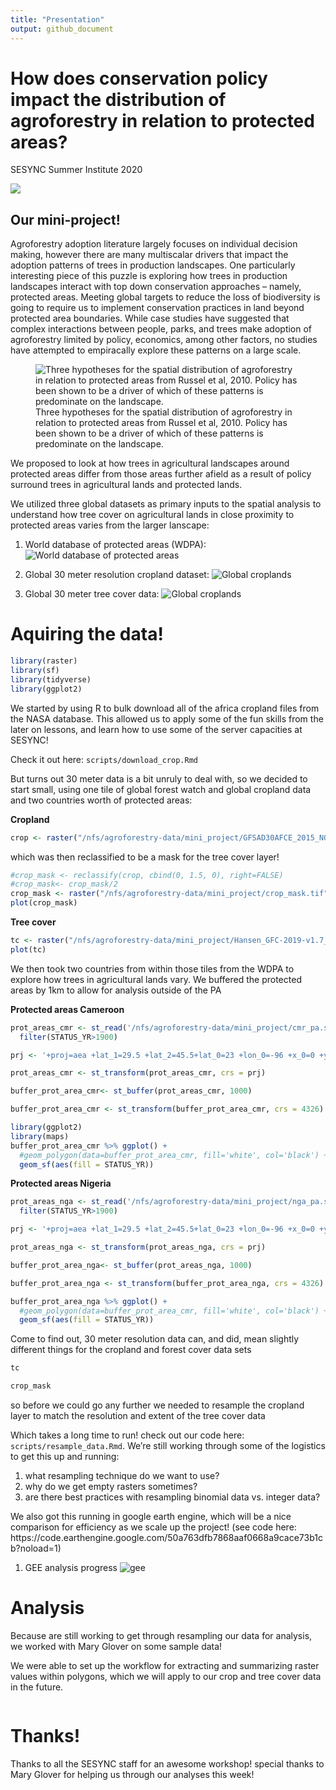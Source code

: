 ```yaml
---
title: "Presentation"
output: github_document
---
```


# How does conservation policy impact the distribution of agroforestry in relation to protected areas?
SESYNC Summer Institute 2020

![](../images/agroforestry.png)

## Our mini-project!

Agroforestry adoption literature largely focuses on individual decision making, however there are many multiscalar drivers that impact the adoption patterns of trees in production landscapes. One particularly interesting piece of this puzzle is exploring how trees in production landscapes interact with top down conservation approaches -- namely, protected areas. Meeting global targets to reduce the loss of biodiversity is going to require us to implement conservation practices in land beyond protected area boundaries. While case studies have suggested that complex  interactions  between  people,  parks,  and  trees make adoption of agroforestry  limited by policy, economics, among other factors, no studies have attempted to empiracally explore these patterns on a large scale. 

![Three hypotheses for the spatial distribution of agroforestry in relation to protected areas from Russel et al, 2010. Policy has been shown to be a driver of which of these patterns is predominate on the landscape.](../images/background_1.png)


We proposed to look at how trees in agricultural landscapes around protected areas differ from those areas further afield as a result of policy surround trees in agricultural lands and protected lands. 

We utilized three global datasets as primary inputs to the spatial analysis to understand how tree cover on agricultural lands in close proximity to protected areas varies from the larger lanscape: 

(1) World database of protected areas (WDPA): 
![World database of protected areas](../images/wdpa.png)

(2) Global 30 meter resolution cropland dataset:
![Global croplands](../images/crops.png)

(3) Global 30 meter tree cover data:
![Global croplands](../images/gfw.png)

# Aquiring the data!

```r
library(raster)
library(sf)
library(tidyverse)
library(ggplot2)
```


We started by using R to bulk download all of the africa cropland files from the NASA database. This allowed us to apply some of the fun skills from the later on lessons, and learn how to use some of the server capacities at SESYNC! 

Check it out here: `scripts/download_crop.Rmd`

But turns out 30 meter data is a bit unruly to deal with, so we decided to start small, using one tile of global forest watch and global cropland data and two countries worth of protected areas:



**Cropland**
```r
crop <- raster("/nfs/agroforestry-data/mini_project/GFSAD30AFCE_2015_N00E10_001_2017261090100.tif")
```

which was then reclassified to be a mask for the tree cover layer!

```r
#crop_mask <- reclassify(crop, cbind(0, 1.5, 0), right=FALSE)
#crop_mask<- crop_mask/2
crop_mask <- raster("/nfs/agroforestry-data/mini_project/crop_mask.tif")
plot(crop_mask)
```

**Tree cover**
```r
tc <- raster("/nfs/agroforestry-data/mini_project/Hansen_GFC-2019-v1.7_treecover2000_00N_010E.tif")
plot(tc)
```

We then took two countries from within those tiles from the WDPA to explore how trees in agricultural lands vary. We buffered the protected areas by 1km to allow for analysis outside of the PA

**Protected areas Cameroon**
```r
prot_areas_cmr <- st_read('/nfs/agroforestry-data/mini_project/cmr_pa.shp') %>%
  filter(STATUS_YR>1900)

prj <- '+proj=aea +lat_1=29.5 +lat_2=45.5+lat_0=23 +lon_0=-96 +x_0=0 +y_0=0+ellps=GRS80+towgs84=0,0,0,0,0,0,0+units=m +no_defs'

prot_areas_cmr <- st_transform(prot_areas_cmr, crs = prj)

buffer_prot_area_cmr<- st_buffer(prot_areas_cmr, 1000) 

buffer_prot_area_cmr <- st_transform(buffer_prot_area_cmr, crs = 4326)

```

```r
library(ggplot2)
library(maps)
buffer_prot_area_cmr %>% ggplot() +
  #geom_polygon(data=buffer_prot_area_cmr, fill='white', col='black') +
  geom_sf(aes(fill = STATUS_YR))
```


**Protected areas Nigeria**

```r
prot_areas_nga <- st_read('/nfs/agroforestry-data/mini_project/nga_pa.shp') %>%
  filter(STATUS_YR>1900)

prj <- '+proj=aea +lat_1=29.5 +lat_2=45.5+lat_0=23 +lon_0=-96 +x_0=0 +y_0=0+ellps=GRS80+towgs84=0,0,0,0,0,0,0+units=m +no_defs'

prot_areas_nga <- st_transform(prot_areas_nga, crs = prj)

buffer_prot_area_nga<- st_buffer(prot_areas_nga, 1000) 

buffer_prot_area_nga <- st_transform(buffer_prot_area_nga, crs = 4326)

```

```r
buffer_prot_area_nga %>% ggplot() +
  #geom_polygon(data=buffer_prot_area_cmr, fill='white', col='black') +
  geom_sf(aes(fill = STATUS_YR))
```


Come to find out, 30 meter resolution data can, and did, mean slightly different things for the cropland and forest cover data sets
```r
tc
```

```r
crop_mask
```

so before we could go any further we needed to resample the cropland layer to match the resolution and extent of the tree cover data

Which takes a long time to run! check out our code here: `scripts/resample_data.Rmd`. We're still working through some of the logistics to get this up and running:

(1) what resampling technique do we want to use?
(2) why do we get empty rasters sometimes?
(3) are there best practices with resampling binomial data vs. integer data?

We also got this running in google earth engine, which will be a nice comparison for efficiency as we scale up the project! (see code here: https://code.earthengine.google.com/50a763dfb7868aaf0668a9cace73b1cb?noload=1)

(1) GEE analysis progress 
![gee](../images/gee.png)

# Analysis

Because are still working to get through resampling our data for analysis, we worked with Mary Glover on some sample data! 

We were able to set up the workflow for extracting and summarizing raster values within polygons, which we will apply to our crop and tree cover data in the future.

```r

```


# Thanks!
Thanks to all the SESYNC staff for an awesome workshop! special thanks to Mary Glover for helping us through our analyses this week! 

